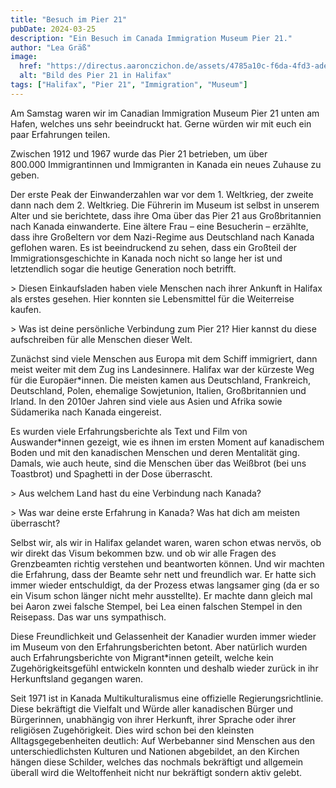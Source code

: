 ```yaml
---
title: "Besuch im Pier 21"
pubDate: 2024-03-25
description: "Ein Besuch im Canada Immigration Museum Pier 21."
author: "Lea Gräß"
image:
  href: "https://directus.aaronczichon.de/assets/4785a10c-f6da-4fd3-ade2-b163010825b0.jpeg?quality=70&width=1600"
  alt: "Bild des Pier 21 in Halifax"
tags: ["Halifax", "Pier 21", "Immigration", "Museum"]
---
```



Am Samstag waren wir im Canadian Immigration Museum Pier 21 unten am Hafen, welches uns sehr beeindruckt hat. Gerne würden wir mit euch ein paar Erfahrungen teilen.

<DirectusImage assetId="30e678e3-aac2-41c3-80b0-a3af0c85ce5f" />

Zwischen 1912 und 1967 wurde das Pier 21 betrieben, um über 800.000 Immigrantinnen
und Immigranten in Kanada ein neues Zuhause zu geben.

Der erste Peak der Einwanderzahlen war vor dem 1. Weltkrieg, der zweite dann nach dem 2. Weltkrieg. Die Führerin im Museum ist selbst in unserem Alter und sie berichtete, dass ihre Oma über das Pier 21 aus Großbritannien nach Kanada einwanderte. Eine ältere Frau – eine Besucherin – erzählte, dass ihre Großeltern vor dem Nazi-Regime aus Deutschland nach Kanada geflohen waren. Es ist beeindruckend zu sehen, dass ein Großteil der Immigrationsgeschichte in Kanada noch nicht so lange her ist und letztendlich sogar die heutige Generation noch betrifft.

<DirectusImage assetId="f72257f0-8488-4167-b635-891eee840b81" />> Diesen
Einkaufsladen haben viele Menschen nach ihrer Ankunft in Halifax als erstes
gesehen. Hier konnten sie Lebensmittel für die Weiterreise kaufen.

<DirectusImage assetId="e3a8d55a-6499-4b17-8b76-be9db96d3904" />> Was ist deine
persönliche Verbindung zum Pier 21? Hier kannst du diese aufschreiben für alle
Menschen dieser Welt.

Zunächst sind viele Menschen aus Europa mit dem Schiff immigriert, dann meist weiter mit dem Zug ins Landesinnere. Halifax war der kürzeste Weg für die Europäer\*innen. Die meisten kamen aus Deutschland, Frankreich, Deutschland, Polen, ehemalige Sowjetunion, Italien, Großbritannien und Irland. In den 2010er Jahren sind viele aus Asien und Afrika sowie Südamerika nach Kanada eingereist.

Es wurden viele Erfahrungsberichte als Text und Film von Auswander\*innen gezeigt, wie es ihnen im ersten Moment auf kanadischem Boden und mit den kanadischen Menschen und deren Mentalität ging. Damals, wie auch heute, sind die Menschen über das Weißbrot (bei uns Toastbrot) und Spaghetti in der Dose überrascht.

<DirectusImage assetId="d2bef2ab-e8fe-4517-a3d3-aa6a8bfe1fb0" />> Aus welchem
Land hast du eine Verbindung nach Kanada?

<DirectusImage assetId="64b2db29-6de3-4ff7-8bbb-0bfec22b5332" />> Was war deine
erste Erfahrung in Kanada? Was hat dich am meisten überrascht?

Selbst wir, als wir in Halifax gelandet waren, waren schon etwas nervös, ob wir direkt das Visum bekommen bzw. und ob wir alle Fragen des Grenzbeamten richtig verstehen und beantworten können. Und wir machten die Erfahrung, dass der Beamte sehr nett und freundlich war. Er hatte sich immer wieder entschuldigt, da der Prozess etwas langsamer ging (da er so ein Visum schon länger nicht mehr ausstellte). Er machte dann gleich mal bei Aaron zwei falsche Stempel, bei Lea einen falschen Stempel in den Reisepass. Das war uns sympathisch.

Diese Freundlichkeit und Gelassenheit der Kanadier wurden immer wieder im Museum von den Erfahrungsberichten betont. Aber natürlich wurden auch Erfahrungsberichte von Migrant\*innen geteilt, welche kein Zugehörigkeitsgefühl entwickeln konnten und deshalb wieder zurück in ihr Herkunftsland gegangen waren.

<DirectusImage assetId="c1286167-5320-4cb4-9a76-f54d43507b90" />
Seit 1971 ist in Kanada Multikulturalismus eine offizielle Regierungsrichtlinie.
Diese bekräftigt die Vielfalt und Würde aller kanadischen Bürger und Bürgerinnen,
unabhängig von ihrer Herkunft, ihrer Sprache oder ihrer religiösen Zugehörigkeit.
Dies wird schon bei den kleinsten Alltagsgegebenheiten deutlich: Auf Werbebanner
sind Menschen aus den unterschiedlichsten Kulturen und Nationen abgebildet, an den
Kirchen hängen diese Schilder, welches das nochmals bekräftigt und allgemein überall
wird die Weltoffenheit nicht nur bekräftigt sondern aktiv gelebt.

<DirectusImage assetId="34e2d144-13c1-4b18-af82-b2d09babf13f" />
<DirectusImage assetId="c110ec15-2198-444a-96e9-8ab45b4e2400" />
